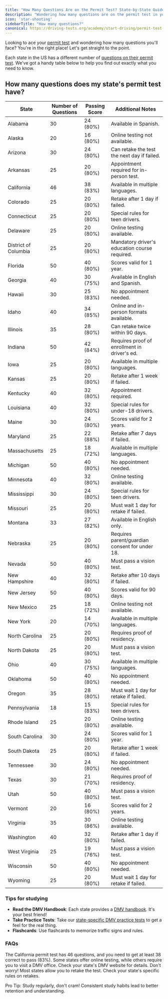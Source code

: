 ```yaml
---
title: "How Many Questions Are on the Permit Test? State-by-State Guide"
description: "Wondering how many questions are on the permit test in your state? Check out our comprehensive state-by-state guide to find out the exact number for your state, passing scores, and tips for acing the test!"
icon: 'star-shooting'
sidebarTitle: "How many questions?"
canonical: https://driving-tests.org/academy/start-driving/permit-test-questions
---
```


Looking to ace your [permit test](https://driving-tests.org/learners-permit/) and wondering how many questions you'll face? You're in the right place! Let's get straight to the point.

<Info>Each state in the US has a different number of [questions on their permit test](https://driving-tests.org/best-dmv-practice-test-app/). We've got a handy table below to help you find out exactly what you need to know.</Info>

## How many questions does my state's permit test have?

| State            | Number of Questions | Passing Score | Additional Notes                                   |
|------------------|---------------------|---------------|---------------------------------------------------|
| Alabama          | 30                  | 24 (80%)      | Available in Spanish.                             |
| Alaska           | 20                  | 16 (80%)      | Online testing not available.                     |
| Arizona          | 30                  | 24 (80%)      | Can retake the test the next day if failed.       |
| Arkansas         | 25                  | 20 (80%)      | Appointment required for in-person test.          |
| California       | 46                  | 38 (83%)      | Available in multiple languages.                  |
| Colorado         | 25                  | 20 (80%)      | Retake after 1 day if failed.                     |
| Connecticut      | 25                  | 20 (80%)      | Special rules for teen drivers.                   |
| Delaware         | 25                  | 20 (80%)      | Online testing available.                         |
| District of Columbia | 25               | 20 (80%)      | Mandatory driver's education course required.     |
| Florida          | 50                  | 40 (80%)      | Scores valid for 1 year.                          |
| Georgia          | 40                  | 30 (75%)      | Available in English and Spanish.                 |
| Hawaii           | 30                  | 25 (83%)      | No appointment needed.                            |
| Idaho            | 40                  | 34 (85%)      | Online and in-person formats available.           |
| Illinois         | 35                  | 28 (80%)      | Can retake twice within 90 days.                  |
| Indiana          | 50                  | 42 (84%)      | Requires proof of enrollment in driver's ed.      |
| Iowa             | 25                  | 20 (80%)      | Available in multiple languages.                  |
| Kansas           | 25                  | 20 (80%)      | Retake after 1 week if failed.                    |
| Kentucky         | 40                  | 32 (80%)      | Appointment required.                             |
| Louisiana        | 40                  | 32 (80%)      | Special rules for under-18 drivers.               |
| Maine            | 30                  | 24 (80%)      | Scores valid for 2 years.                         |
| Maryland         | 25                  | 22 (88%)      | Retake after 7 days if failed.                    |
| Massachusetts    | 25                  | 18 (72%)      | Available in multiple languages.                  |
| Michigan         | 50                  | 40 (80%)      | No appointment needed.                            |
| Minnesota        | 40                  | 32 (80%)      | Online testing available.                         |
| Mississippi      | 30                  | 24 (80%)      | Special rules for teen drivers.                   |
| Missouri         | 25                  | 20 (80%)      | Must wait 1 day for retake if failed.             |
| Montana          | 33                  | 27 (82%)      | Available in English only.                        |
| Nebraska         | 25                  | 20 (80%)      | Requires parent/guardian consent for under 18.    |
| Nevada           | 50                  | 40 (80%)      | Must pass a vision test.                          |
| New Hampshire    | 40                  | 32 (80%)      | Retake after 10 days if failed.                   |
| New Jersey       | 50                  | 40 (80%)      | Scores valid for 90 days.                         |
| New Mexico       | 25                  | 18 (72%)      | Online testing not available.                     |
| New York         | 20                  | 14 (70%)      | Available in multiple languages.                  |
| North Carolina   | 25                  | 20 (80%)      | Requires proof of residency.                      |
| North Dakota     | 25                  | 20 (80%)      | Must pass a vision test.                          |
| Ohio             | 40                  | 30 (75%)      | Available in multiple languages.                  |
| Oklahoma         | 50                  | 40 (80%)      | No appointment needed.                            |
| Oregon           | 35                  | 28 (80%)      | Must wait 1 day for retake if failed.             |
| Pennsylvania     | 18                  | 15 (83%)      | Special rules for teen drivers.                   |
| Rhode Island     | 25                  | 20 (80%)      | Online testing available.                         |
| South Carolina   | 30                  | 24 (80%)      | Scores valid for 1 year.                          |
| South Dakota     | 25                  | 20 (80%)      | Retake after 1 week if failed.                    |
| Tennessee        | 30                  | 24 (80%)      | No appointment needed.                            |
| Texas            | 30                  | 21 (70%)      | Requires proof of residency.                      |
| Utah             | 50                  | 40 (80%)      | Must pass a vision test.                          |
| Vermont          | 20                  | 16 (80%)      | Scores valid for 2 years.                         |
| Virginia         | 35                  | 30 (86%)      | Online testing available.                         |
| Washington       | 40                  | 32 (80%)      | Retake after 1 day if failed.                     |
| West Virginia    | 25                  | 19 (76%)      | Must pass a vision test.                          |
| Wisconsin        | 50                  | 40 (80%)      | No appointment needed.                            |
| Wyoming          | 25                  | 20 (80%)      | Must wait 1 day for retake if failed.             |


### Tips for studying
- **Read the DMV Handbook**: Each state provides a [DMV handbook](https://driving-tests.org/dmv-handbook-drivers-manual/). It's your best friend!
- **Take Practice Tests**: Take our [state-specific DMV practice tests](https://driving-tests.org/) to get a feel for the real thing.
- **Flashcards**: Use flashcards to memorize traffic signs and rules.

### FAQs
<AccordionGroup>
  <Accordion title="How many questions are on the California permit test?">
    The California permit test has 46 questions, and you need to get at least 38 correct to pass (83%).
  </Accordion>
  <Accordion title="Can I take it online?">
    Some states offer online testing, while others require you to visit a DMV office. Check your state's DMV website for details.
  </Accordion>
  <Accordion title="What if I fail?">
    Don't worry! Most states allow you to retake the test. Check your state's specific rules on retakes.
  </Accordion>
</AccordionGroup>

<Note>Pro Tip: Study regularly, don't cram! Consistent study habits lead to better retention and understanding.</Note>
